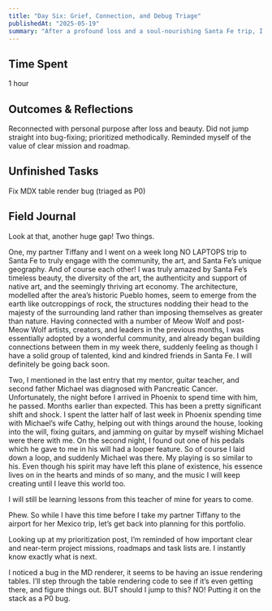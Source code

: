 ```yaml
---
title: "Day Six: Grief, Connection, and Debug Triage"
publishedAt: "2025-05-19"
summary: "After a profound loss and a soul-nourishing Santa Fe trip, I reoriented my roadmap and triaged a bug with methodical prioritization."
---
```


## Time Spent
1 hour

## Outcomes & Reflections
Reconnected with personal purpose after loss and beauty.
Did not jump straight into bug-fixing; prioritized methodically.
Reminded myself of the value of clear mission and roadmap.

## Unfinished Tasks
Fix MDX table render bug (triaged as P0)

## Field Journal

Look at that, another huge gap! Two things.

One, my partner Tiffany and I went on a week long NO LAPTOPS trip to Santa Fe to truly engage with the community, the art, and Santa Fe’s unique geography. And of course each other! I was truly amazed by Santa Fe’s timeless beauty, the diversity of the art, the authenticity and support of native art, and the seemingly thriving art economy. The architecture, modelled after the area’s historic Pueblo homes, seem to emerge from the earth like outcroppings of rock, the structures nodding their head to the majesty of the surrounding land rather than imposing themselves as greater than nature. Having connected with a number of Meow Wolf and post-Meow Wolf artists, creators, and leaders in the previous months, I was essentially adopted by a wonderful community, and already began building connections between them in my week there, suddenly feeling as though I have a solid group of talented, kind and kindred friends in Santa Fe. I will definitely be going back soon.

Two, I mentioned in the last entry that my mentor, guitar teacher, and second father Michael was diagnosed with Pancreatic Cancer. Unfortunately, the night before I arrived in Phoenix to spend time with him, he passed. Months earlier than expected. This has been a pretty significant shift and shock. I spent the latter half of last week in Phoenix spending time with Michael’s wife Cathy, helping out with things around the house, looking into the will, fixing guitars, and jamming on guitar by myself wishing Michael were there with me. On the second night, I found out one of his pedals which he gave to me in his will had a looper feature. So of course I laid down a loop, and suddenly Michael was there. My playing is so similar to his. Even though his spirit may have left this plane of existence, his essence lives on in the hearts and minds of so many, and the music I will keep creating until I leave this world too.

I will still be learning lessons from this teacher of mine for years to come.

Phew. So while I have this time before I take my partner Tiffany to the airport for her Mexico trip, let’s get back into planning for this portfolio.

Looking up at my prioritization post, I’m reminded of how important clear and near-term project missions, roadmaps and task lists are. I instantly know exactly what is next.

I noticed a bug in the MD renderer, it seems to be having an issue rendering tables. I’ll step through the table rendering code to see if it’s even getting there, and figure things out. BUT should I jump to this? NO! Putting it on the stack as a P0 bug.
